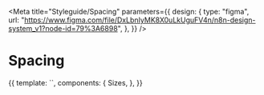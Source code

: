
<Meta
	title="Styleguide/Spacing"
	parameters={{
		design: {
			type: "figma",
			url: "https://www.figma.com/file/DxLbnIyMK8X0uLkUguFV4n/n8n-design-system_v1?node-id=79%3A6898",
		},
	}}
/>

# Spacing

<Canvas>
	<Story name="spacing">
		{{
			template: `<sizes :variables="['--spacing-5xs','--spacing-4xs','--spacing-3xs','--spacing-2xs','--spacing-xs','--spacing-s','--spacing-m','--spacing-l','--spacing-xl','--spacing-2xl','--spacing-3xl','--spacing-4xl','--spacing-5xl']" />`,
			components: {
				Sizes,
			},
		}}
	</Story>
</Canvas>
